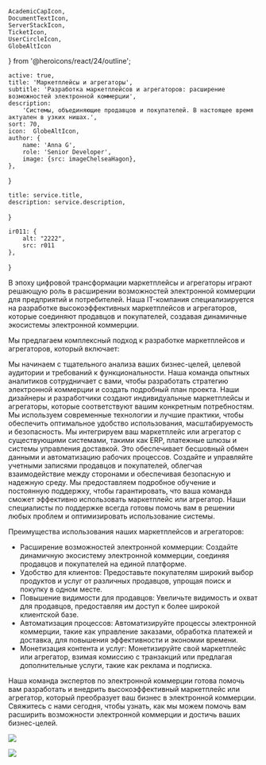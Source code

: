     AcademicCapIcon,
    DocumentTextIcon,
    ServerStackIcon,
    TicketIcon,
    UserCircleIcon,
    GlobeAltIcon
} from '@heroicons/react/24/outline';

    active: true,
    title: 'Маркетплейсы и агрегаторы',
    subtitle: 'Разработка маркетплейсов и агрегаторов: расширение возможностей электронной коммерции',
    description:
        'Системы, объединяющие продавцов и покупателей. В настоящее время актуален в узких нишах.',
    sort: 70,
    icon:  GlobeAltIcon,
    author: {
        name: 'Anna G',
        role: 'Senior Developer',
        image: {src: imageChelseaHagon},
    },
}

    title: service.title,
    description: service.description,
}

    ir011: {
        alt: "2222",
        src: r011
    },
}

В эпоху цифровой трансформации маркетплейсы и агрегаторы играют решающую роль в расширении возможностей электронной коммерции для предприятий и потребителей. Наша IT-компания специализируется на разработке высокоэффективных маркетплейсов и агрегаторов, которые соединяют продавцов и покупателей, создавая динамичные экосистемы электронной коммерции.

Мы предлагаем комплексный подход к разработке маркетплейсов и агрегаторов, который включает:

<FeaturesList title="" className="lg:grid-cols-2">
    <FeatureListItem title="Анализ и планирование" icon={DocumentTextIcon}>
        Мы начинаем с тщательного анализа ваших бизнес-целей, целевой аудитории и требований к функциональности. Наша команда опытных аналитиков сотрудничает с вами, чтобы разработать стратегию электронной коммерции и создать подробный план проекта.
    </FeatureListItem>
    <FeatureListItem title="Проектирование и разработка" icon={TicketIcon}>
        Наши дизайнеры и разработчики создают индивидуальные маркетплейсы и агрегаторы, которые соответствуют вашим конкретным потребностям. Мы используем современные технологии и лучшие практики, чтобы обеспечить оптимальное удобство использования, масштабируемость и безопасность.
    </FeatureListItem>
    <FeatureListItem title="Интеграция" icon={ServerStackIcon}>
        Мы интегрируем ваш маркетплейс или агрегатор с существующими системами, такими как ERP, платежные шлюзы и системы управления доставкой. Это обеспечивает бесшовный обмен данными и автоматизацию рабочих процессов.
    </FeatureListItem>
    <FeatureListItem title="Управление продавцами и покупателями" icon={UserCircleIcon}>
        Создайте и управляйте учетными записями продавцов и покупателей, облегчая взаимодействие между сторонами и обеспечивая безопасную и надежную среду.
    </FeatureListItem>
    <FeatureListItem title="Обучение и поддержка" icon={AcademicCapIcon}>
        Мы предоставляем подробное обучение и постоянную поддержку, чтобы гарантировать, что ваша команда сможет эффективно использовать маркетплейс или агрегатор. Наши специалисты по поддержке всегда готовы помочь вам в решении любых проблем и оптимизировать использование системы.
    </FeatureListItem>
</FeaturesList>

Преимущества использования наших маркетплейсов и агрегаторов:

* Расширение возможностей электронной коммерции: Создайте динамичную экосистему электронной коммерции, соединяя продавцов и покупателей на единой платформе.
* Удобство для клиентов: Предоставьте покупателям широкий выбор продуктов и услуг от различных продавцов, упрощая поиск и покупку в одном месте.
* Повышение видимости для продавцов: Увеличьте видимость и охват для продавцов, предоставляя им доступ к более широкой клиентской базе.
* Автоматизация процессов: Автоматизируйте процессы электронной коммерции, такие как управление заказами, обработка платежей и доставка, для повышения эффективности и экономии времени.
* Монетизация контента и услуг: Монетизируйте свой маркетплейс или агрегатор, взимая комиссию с транзакций или предлагая дополнительные услуги, такие как реклама и подписка.

Наша команда экспертов по электронной коммерции готова помочь вам разработать и внедрить высокоэффективный маркетплейс или агрегатор, который преобразует ваш бизнес в электронной коммерции. Свяжитесь с нами сегодня, чтобы узнать, как мы можем помочь вам расширить возможности электронной коммерции и достичь ваших бизнес-целей.

![](./laptop.jpg)

<Principles/>

![](./pilot.jpg)



